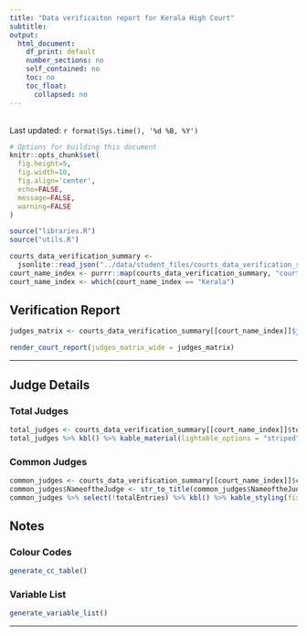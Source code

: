 ```yaml
---
title: "Data verificaiton report for Kerala High Court"
subtitle: 
output: 
  html_document:
    df_print: default
    number_sections: no
    self_contained: no
    toc: no
    toc_float:
      collapsed: no
---
```


<br /> Last updated: `r format(Sys.time(), '%d %B, %Y')`

```r
# Options for building this document
knitr::opts_chunk$set(
  fig.height=5, 
  fig.width=10, 
  fig.align='center',
  echo=FALSE,
  message=FALSE,
  warning=FALSE
)
```

```r
source("libraries.R")
source("utils.R")
```

```r
courts_data_verification_summary <-
  jsonlite::read_json("../data/student_files/courts_data_verification_summary.json")
court_name_index <- purrr::map(courts_data_verification_summary, "court_name") %>% unlist()
court_name_index <- which(court_name_index == "Kerala")
```


## Verification Report

```r
judges_matrix <- courts_data_verification_summary[[court_name_index]]$judges_matrix %>% bind_rows() %>% data.frame(check.names = FALSE)
```


```r

render_court_report(judges_matrix_wide = judges_matrix)

```

---

## Judge Details {.tabset}

### Total Judges
```r
total_judges <- courts_data_verification_summary[[court_name_index]]$total_judes %>% bind_rows() %>% data.frame(check.names = FALSE)
total_judges %>% kbl() %>% kable_material(lightable_options = "striped")
```



### Common Judges
```r
common_judges <- courts_data_verification_summary[[court_name_index]]$common_judges %>% bind_rows() %>% data.frame(check.names = FALSE)
common_judges$NameoftheJudge <- str_to_title(common_judges$NameoftheJudge)
common_judges %>% select(!totalEntries) %>% kbl() %>% kable_styling(fixed_thead = TRUE) %>% kable_material(lightable_options = "striped")
```

## Notes {.tabset}

### Colour Codes

```r
generate_cc_table()

```


### Variable List

```r
generate_variable_list()

```

----







